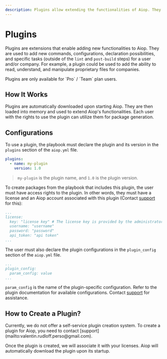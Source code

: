 ```yaml
---
description: Plugins allow extending the functionalities of Aiop. They should be used to add new commands, configurations, and declaration possibilities. They are only available for Pro/Team plan users and not accessible for the free plan. They are customized for each user, team, or company benefiting from the Pro plan.
---
```



# Plugins

Plugins are extensions that enable adding new functionalities to Aiop. They are used to add new commands, configurations, declaration possibilities, and specific tasks (outside of the `lint` and `post-build` steps) for a user and/or company. For example, a plugin could be used to add the ability to read, understand, and manipulate proprietary files for companies.

<Callout type="info" emoji="ℹ️">
  Plugins are only available for `Pro` / `Team` plan users.
</Callout>

## How It Works

Plugins are automatically downloaded upon starting Aiop. They are then loaded into memory and used to extend Aiop's functionalities. Each user with the rights to use the plugin can utilize them for package generation.

## Configurations

To use a plugin, the playbook must declare the plugin and its version in the `plugins` section of the `aiop.yml` file.

```yaml filename="<playbook_root>/.aiop/playbook.yml"
plugins:
  - name: my-plugin
    version: 1.0
```

> `my-plugin` is the plugin name, and `1.0` is the plugin version.

To create packages from the playbook that includes this plugin, the user must have access rights to the plugin. In other words, they must have a license and an Aiop account associated with this plugin (Contact [support](mailto:valentin.rudloff.perso@gmail.com) for this):

```yaml {2-6} filename="~/.aiop/aiop.yml"
...
license:
  key: "license key" # The license key is provided by the administrator and associated with a plugin
  username: "username"
  password: "password"
  api_token: "api token"
...
```

The user must also declare the plugin configurations in the `plugin_config` section of the `aiop.yml` file.

```yaml {3} filename="~/.aiop/aiop.yml"
...
plugin_config:
  param_config: value
...
```

`param_config` is the name of the plugin-specific configuration. Refer to the plugin documentation for available configurations. Contact [support](mailto:valentin.rudloff.perso@gmail.com) for assistance.

## How to Create a Plugin?

<Callout type="warning" emoji="⚠️">
    Currently, we do not offer a self-service plugin creation system. To create a plugin for Aiop, you need to contact [support](mailto:valentin.rudloff.perso@gmail.com).
</Callout>

Once the plugin is created, we will associate it with your licenses. Aiop will automatically download the plugin upon its startup.